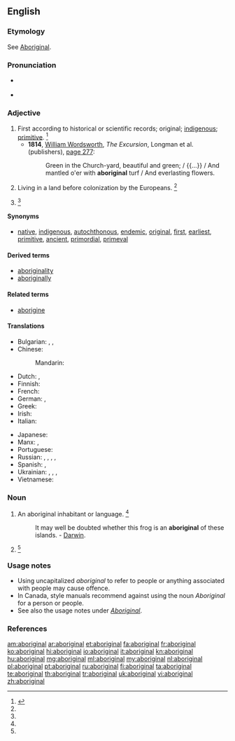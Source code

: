 {{also|Aboriginal}}
==English==

===Etymology===
See [[Aboriginal]].

===Pronunciation===
* {{a|US}} {{IPA|/ˌæb.əˈɹɪd͡ʒ.n̩.l̩/|/ˌæb.əˈɹɪd͡ʒ.ɪn.l̩/}}
* {{audio|En-uk-aboriginal.ogg|Audio (UK)}}

===Adjective===
{{en-adj}}

# First according to historical or scientific records; original; [[indigenous]]; [[primitive]]. {{defdate|First attested in the mid 17<sup>th</sup> century.}}<ref name=SOED>{{reference-book | last =| first = | authorlink =  | coauthors =  | editor =Brown, Lesley  | others =  | title = The Shorter Oxford English Dictionary | origdate =  | origyear = 1933| origmonth =  | url =  | format =  | accessdate =  | accessyear =  | accessmonth =  | edition = 5th | date =  | year =2003| month =  | publisher =Oxford University Press  | location =Oxford, UK | language =  | id =  | doi = | isbn =978-0-19-860575-7 | lccn = | ol = | pages =6| chapter =  | chapterurl =  | quote =}}</ref>
#* '''1814''', [[w:William Wordsworth|William Wordsworth]], ''The Excursion'', Longman et al. (publishers), [http://books.google.com/books?id=T18JAAAAQAAJ&pg=PA277&dq=aboriginal page 277]:
#*: Green in the Church-yard, beautiful and green; / {{...}} / And mantled o'er with '''aboriginal''' turf / And everlasting flowers.
# Living in a land before colonization by the Europeans. {{defdate|First attested in the late 17<sup>th</sup> century.}}<ref name=SOED/>
# {{alternative capitalization of|Aboriginal}} {{defdate|First attested in the late 18<sup>th</sup> century.}}<ref name=SOED/>

====Synonyms====
* {{sense|indigenous to a place}} [[native]], [[indigenous]], [[autochthonous]], [[endemic]], [[original]], [[first]], [[earliest]], [[primitive]], [[ancient]], [[primordial]], [[primeval]]

====Derived terms====
* [[aboriginality]]
* [[aboriginally]]

====Related terms====
* [[aborigine]]

====Translations====
{{trans-top|original; indigenous}}
* Bulgarian: {{t+|bg|коренен}}, {{t+|bg|местен}}, {{t+|bg|туземен}}
* Chinese:
*: Mandarin: {{t|cmn|土著|tr=tǔzhù, tǔzhuó|sc=Hani}}
* Dutch: {{t+|nl|inheems}}, {{t+|nl|inheemse}}
* Finnish: {{t+|fi|alkuperäinen}}
* French: {{t+|fr|indigène}}
* German: {{t-|de|eingeboren}}, {{t+|de|einheimisch}}
* Greek: {{t+|el|ιθαγενής|m|f|tr=ithagenís|sc=Grek}}
* Irish: {{t-|ga|bundúchasach}}
* Italian: {{t+|it|aborigeno}}
{{trans-mid}}
* Japanese: {{t|ja|土着|tr=どちゃくの, dochaku no|alt=土着の|sc=Jpan}}
* Manx: {{t-|gv|bun-chummallagh}}, {{t-|gv|bun-dooghyssagh}}
* Portuguese: {{t+|pt|aborígene}}
* Russian: {{t|ru|туземный|tr=tuzémnyj|sc=Cyrl}}, {{t|ru|коренной|tr=korennój|sc=Cyrl}}, {{t|ru|местный|tr=méstnyj|sc=Cyrl}}, {{t|ru|автохтонный|tr=avtoxtónnyj|sc=Cyrl}} {{qualifier|literary}}, {{t|ru|аборигенный|tr=aborigénnyj|sc=Cyrl}}
* Spanish: {{t+|es|aborigen}}, {{t+|es|indígena}}
* Ukrainian: {{t-|uk|аборигенський|tr=aboryhéns’kyj|xs=Ukrainian}}, {{t-|uk|тубільний|tr=tubíl’nyj|xs=Ukrainian}}, {{t+|uk|автохтонний|tr=avtoxtónnyj|xs=Ukrainian}}, {{t-|uk|туземський|tr=tuzéms’kyj|xs=Ukrainian}}
* Vietnamese: {{t+|vi|thổ dân}}
{{trans-bottom}}

===Noun===
{{en-noun}}

# An aboriginal inhabitant or language. {{defdate|First attested in the mid 18<sup>th</sup> century.}}<ref name=SOED/> 
#: It may well be doubted whether this frog is an '''aboriginal''' of these islands. - [[Darwin]].
# {{alternative capitalization of|Aboriginal}} {{defdate|First attested in the mid 18<sup>th</sup> century.}}<ref name=SOED/>

===Usage notes===
* Using uncapitalized ''aboriginal'' to refer to people or anything associated with people may cause offence.
* In Canada, style manuals recommend against using the noun ''Aboriginal'' for a person or people.
* See also the usage notes under ''[[Aboriginal]]''.

===References===
<references/>

[[am:aboriginal]]
[[ar:aboriginal]]
[[et:aboriginal]]
[[fa:aboriginal]]
[[fr:aboriginal]]
[[ko:aboriginal]]
[[hi:aboriginal]]
[[io:aboriginal]]
[[it:aboriginal]]
[[kn:aboriginal]]
[[hu:aboriginal]]
[[mg:aboriginal]]
[[ml:aboriginal]]
[[my:aboriginal]]
[[nl:aboriginal]]
[[pl:aboriginal]]
[[pt:aboriginal]]
[[ru:aboriginal]]
[[fi:aboriginal]]
[[ta:aboriginal]]
[[te:aboriginal]]
[[th:aboriginal]]
[[tr:aboriginal]]
[[uk:aboriginal]]
[[vi:aboriginal]]
[[zh:aboriginal]]